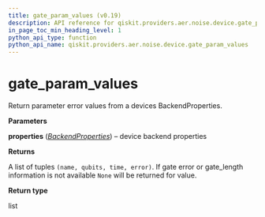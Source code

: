 ```yaml
---
title: gate_param_values (v0.19)
description: API reference for qiskit.providers.aer.noise.device.gate_param_values in qiskit v0.19
in_page_toc_min_heading_level: 1
python_api_type: function
python_api_name: qiskit.providers.aer.noise.device.gate_param_values
---
```


<span id="gate-param-values" />

# gate\_param\_values

<Function id="qiskit.providers.aer.noise.device.gate_param_values" isDedicatedPage={true} github="https://github.com/qiskit/qiskit-aer/tree/stable/0.5/qiskit/providers/aer/noise/device/parameters.py" signature="gate_param_values(properties)">
  Return parameter error values from a devices BackendProperties.

  **Parameters**

  **properties** ([*BackendProperties*](qiskit.providers.models.BackendProperties "qiskit.providers.models.BackendProperties")) – device backend properties

  **Returns**

  A list of tuples `(name, qubits, time, error)`. If gate error or gate\_length information is not available `None` will be returned for value.

  **Return type**

  list
</Function>


